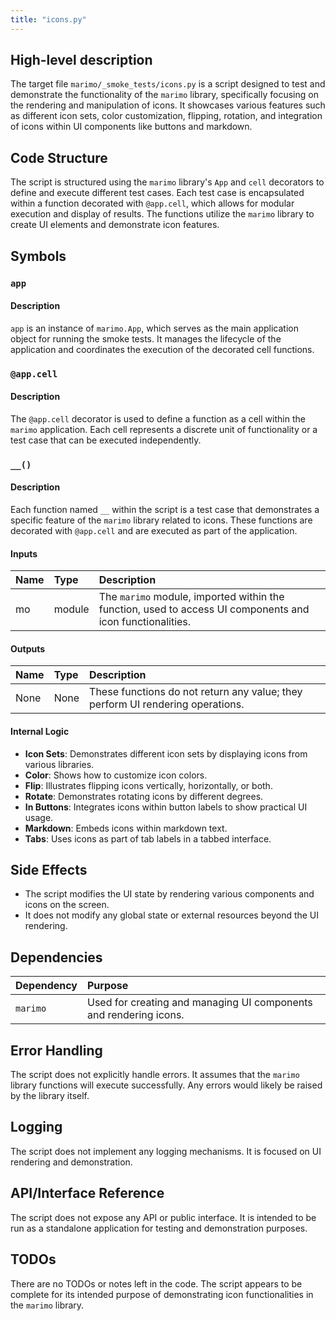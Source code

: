 ```yaml
---
title: "icons.py"
---
```


## High-level description
The target file `marimo/_smoke_tests/icons.py` is a script designed to test and demonstrate the functionality of the `marimo` library, specifically focusing on the rendering and manipulation of icons. It showcases various features such as different icon sets, color customization, flipping, rotation, and integration of icons within UI components like buttons and markdown.

## Code Structure
The script is structured using the `marimo` library's `App` and `cell` decorators to define and execute different test cases. Each test case is encapsulated within a function decorated with `@app.cell`, which allows for modular execution and display of results. The functions utilize the `marimo` library to create UI elements and demonstrate icon features.

## Symbols

### `app`
#### Description
`app` is an instance of `marimo.App`, which serves as the main application object for running the smoke tests. It manages the lifecycle of the application and coordinates the execution of the decorated cell functions.

### `@app.cell`
#### Description
The `@app.cell` decorator is used to define a function as a cell within the `marimo` application. Each cell represents a discrete unit of functionality or a test case that can be executed independently.

### `__()`
#### Description
Each function named `__` within the script is a test case that demonstrates a specific feature of the `marimo` library related to icons. These functions are decorated with `@app.cell` and are executed as part of the application.

#### Inputs
| Name | Type | Description |
|:-----|:-----|:------------|
| mo | module | The `marimo` module, imported within the function, used to access UI components and icon functionalities. |

#### Outputs
| Name | Type | Description |
|:-----|:-----|:------------|
| None | None | These functions do not return any value; they perform UI rendering operations. |

#### Internal Logic
- **Icon Sets**: Demonstrates different icon sets by displaying icons from various libraries.
- **Color**: Shows how to customize icon colors.
- **Flip**: Illustrates flipping icons vertically, horizontally, or both.
- **Rotate**: Demonstrates rotating icons by different degrees.
- **In Buttons**: Integrates icons within button labels to show practical UI usage.
- **Markdown**: Embeds icons within markdown text.
- **Tabs**: Uses icons as part of tab labels in a tabbed interface.

## Side Effects
- The script modifies the UI state by rendering various components and icons on the screen.
- It does not modify any global state or external resources beyond the UI rendering.

## Dependencies
| Dependency | Purpose |
|:-----------|:--------|
| `marimo` | Used for creating and managing UI components and rendering icons. |

## Error Handling
The script does not explicitly handle errors. It assumes that the `marimo` library functions will execute successfully. Any errors would likely be raised by the library itself.

## Logging
The script does not implement any logging mechanisms. It is focused on UI rendering and demonstration.

## API/Interface Reference
The script does not expose any API or public interface. It is intended to be run as a standalone application for testing and demonstration purposes.

## TODOs
There are no TODOs or notes left in the code. The script appears to be complete for its intended purpose of demonstrating icon functionalities in the `marimo` library.